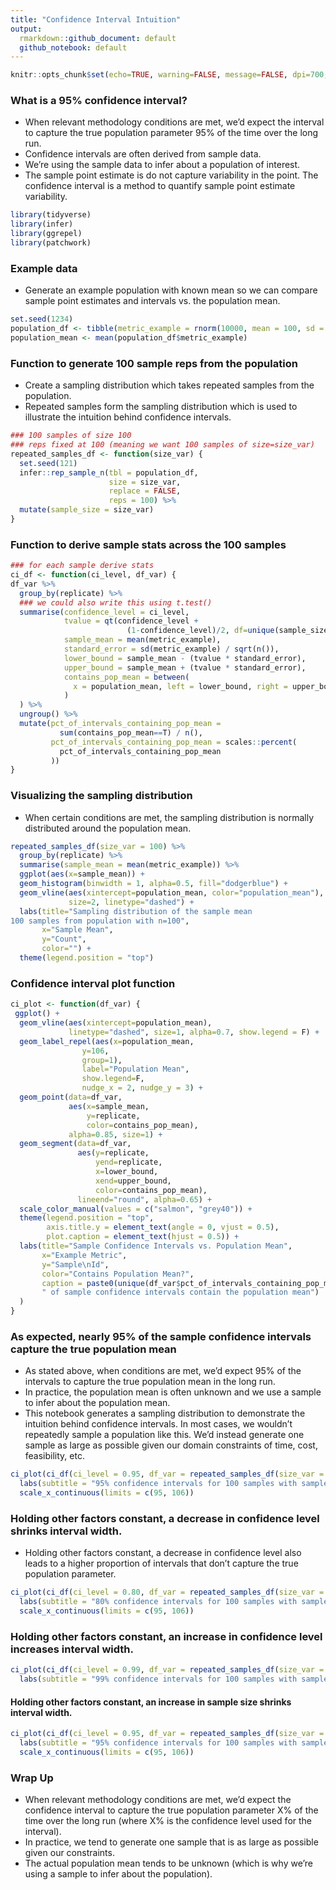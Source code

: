 ```yaml
---
title: "Confidence Interval Intuition"
output:
  rmarkdown::github_document: default
  github_notebook: default
---
```


```r
knitr::opts_chunk$set(echo=TRUE, warning=FALSE, message=FALSE, dpi=700, fig.cap=TRUE)
```

### What is a 95% confidence interval?
- When relevant methodology conditions are met, we'd expect the interval to capture the true population parameter 95% of the time over the long run. 
- Confidence intervals are often derived from sample data.
- We're using the sample data to infer about a population of interest.
- The sample point estimate is do not capture variability in the point. The confidence interval is a method to quantify sample point estimate variability. 

```r
library(tidyverse)
library(infer)
library(ggrepel)
library(patchwork)
```

### Example data
- Generate an example population with known mean so we can compare sample point estimates and intervals vs. the population mean.

```r
set.seed(1234)
population_df <- tibble(metric_example = rnorm(10000, mean = 100, sd = 10))
population_mean <- mean(population_df$metric_example)
```

### Function to generate 100 sample reps from the population
- Create a sampling distribution which takes repeated samples from the population.
- Repeated samples form the sampling distribution which is used to illustrate the intuition behind confidence intervals.

```r
### 100 samples of size 100
### reps fixed at 100 (meaning we want 100 samples of size=size_var)
repeated_samples_df <- function(size_var) {
  set.seed(121)
  infer::rep_sample_n(tbl = population_df, 
                      size = size_var,
                      replace = FALSE,
                      reps = 100) %>%
  mutate(sample_size = size_var)
}
```

### Function to derive sample stats across the 100 samples
```r
### for each sample derive stats
ci_df <- function(ci_level, df_var) {
df_var %>%
  group_by(replicate) %>%
  ### we could also write this using t.test()
  summarise(confidence_level = ci_level,
            tvalue = qt(confidence_level + 
                          (1-confidence_level)/2, df=unique(sample_size)-1),
            sample_mean = mean(metric_example),
            standard_error = sd(metric_example) / sqrt(n()),
            lower_bound = sample_mean - (tvalue * standard_error),
            upper_bound = sample_mean + (tvalue * standard_error),
            contains_pop_mean = between(
              x = population_mean, left = lower_bound, right = upper_bound
            )
  ) %>%
  ungroup() %>%
  mutate(pct_of_intervals_containing_pop_mean = 
           sum(contains_pop_mean==T) / n(),
         pct_of_intervals_containing_pop_mean = scales::percent(
           pct_of_intervals_containing_pop_mean
         ))
}
```

### Visualizing the sampling distribution
- When certain conditions are met, the sampling distribution is normally distributed around the population mean.
```r
repeated_samples_df(size_var = 100) %>%
  group_by(replicate) %>%
  summarise(sample_mean = mean(metric_example)) %>%
  ggplot(aes(x=sample_mean)) +
  geom_histogram(binwidth = 1, alpha=0.5, fill="dodgerblue") +
  geom_vline(aes(xintercept=population_mean, color="population_mean"),
             size=2, linetype="dashed") +
  labs(title="Sampling distribution of the sample mean
100 samples from population with n=100",
       x="Sample Mean",
       y="Count",
       color="") +
  theme(legend.position = "top")
```

### Confidence interval plot function
```r
ci_plot <- function(df_var) {
 ggplot() +
  geom_vline(aes(xintercept=population_mean),
             linetype="dashed", size=1, alpha=0.7, show.legend = F) +
  geom_label_repel(aes(x=population_mean,
                y=106,
                group=1),
                label="Population Mean",
                show.legend=F,
                nudge_x = 2, nudge_y = 3) +
  geom_point(data=df_var,
             aes(x=sample_mean,
                 y=replicate,
                 color=contains_pop_mean), 
             alpha=0.85, size=1) +
  geom_segment(data=df_var,
               aes(y=replicate,
                   yend=replicate, 
                   x=lower_bound, 
                   xend=upper_bound,
                   color=contains_pop_mean),
               lineend="round", alpha=0.65) +
  scale_color_manual(values = c("salmon", "grey40")) +
  theme(legend.position = "top",
        axis.title.y = element_text(angle = 0, vjust = 0.5),
        plot.caption = element_text(hjust = 0.5)) +
  labs(title="Sample Confidence Intervals vs. Population Mean",
       x="Example Metric",
       y="Sample\nId",
       color="Contains Population Mean?",
       caption = paste0(unique(df_var$pct_of_intervals_containing_pop_mean),
       " of sample confidence intervals contain the population mean")
  )
}
```

### As expected, nearly 95% of the sample confidence intervals capture the true population mean
- As stated above, when conditions are met, we'd expect 95% of the intervals to capture the true population mean in the long run.
- In practice, the population mean is often unknown and we use a sample to infer about the population mean.
- This notebook generates a sampling distribution to demonstrate the intuition behind confidence intervals. In most cases, we wouldn't repeatedly sample a population like this. We'd instead generate one sample as large as possible given our domain constraints of time, cost, feasibility, etc.

```r
ci_plot(ci_df(ci_level = 0.95, df_var = repeated_samples_df(size_var = 100))) +
  labs(subtitle = "95% confidence intervals for 100 samples with sample size n=100") +
  scale_x_continuous(limits = c(95, 106))
```

### Holding other factors constant, a decrease in confidence level shrinks interval width.
- Holding other factors constant, a decrease in confidence level also leads to a higher proportion of intervals that don't capture the true population parameter.
```r
ci_plot(ci_df(ci_level = 0.80, df_var = repeated_samples_df(size_var = 100))) +
  labs(subtitle = "80% confidence intervals for 100 samples with sample size n=100") +
  scale_x_continuous(limits = c(95, 106))
```

### Holding other factors constant, an increase in confidence level increases interval width.
```r
ci_plot(ci_df(ci_level = 0.99, df_var = repeated_samples_df(size_var = 100))) +
  labs(subtitle = "99% confidence intervals for 100 samples with sample size n=100")
```

#### Holding other factors constant, an increase in sample size shrinks interval width.
```r
ci_plot(ci_df(ci_level = 0.95, df_var = repeated_samples_df(size_var = 250))) +
  labs(subtitle = "95% confidence intervals for 100 samples with sample size n=250") +
  scale_x_continuous(limits = c(95, 106))
```

### Wrap Up
- When relevant methodology conditions are met, we'd expect the confidence interval to capture the true population parameter X% of the time over the long run (where X% is the confidence level used for the interval).
- In practice, we tend to generate one sample that is as large as possible given our constraints.
- The actual population mean tends to be unknown (which is why we're using a sample to infer about the population).
